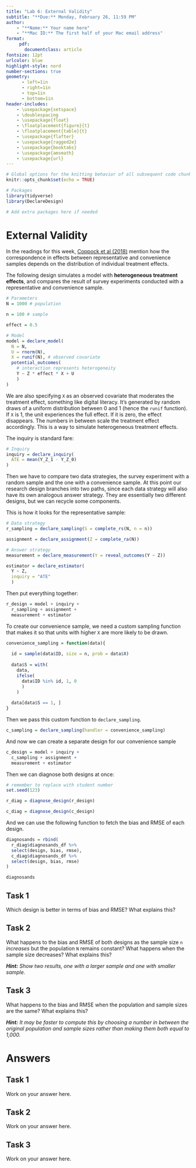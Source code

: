 ```yaml
---
title: "Lab 6: External Validity"
subtitle: "**Due:** Monday, February 26, 11:59 PM"
author: 
    - "**Name:** Your name here"
    - "**Mac ID:** The first half of your Mac email address"
format: 
     pdf:
       documentclass: article
fontsize: 12pt
urlcolor: blue
highlight-style: nord
number-sections: true
geometry:
      - left=1in
      - right=1in
      - top=1in
      - bottom=1in
header-includes:
    - \usepackage{setspace}
    - \doublespacing
    - \usepackage{float}
    - \floatplacement{figure}{t}
    - \floatplacement{table}{t}
    - \usepackage{flafter}
    - \usepackage{ragged2e}
    - \usepackage{booktabs}
    - \usepackage{amsmath}
    - \usepackage{url}
---
```



```r
# Global options for the knitting behavior of all subsequent code chunks
knitr::opts_chunk$set(echo = TRUE)

# Packages
library(tidyverse)
library(DeclareDesign)

# Add extra packages here if needed
```


# External Validity

In the readings for this week, [Coppock et al (2018)](https://doi.org/10.1073/pnas.1808083115) mention how the correspondence in effects between representative and convenience samples depends on the distribution of individual treatment effects.

The following design simulates a model with **heterogeneous treatment effects**, and compares the result of survey experiments conducted with a representative and convenience sample.

```r
# Parameters
N = 1000 # population

n = 100 # sample

effect = 0.5

# Model
model = declare_model(
  N = N,
  U = rnorm(N),
  X = runif(N), # observed covariate
  potential_outcomes(
    # interaction represents heterogeneity
    Y ~ Z * effect * X + U
    )
)
```

We are also specifying `X` as an observed covariate that moderates the treatment effect, something like digital literacy. It's generated by random draws of a uniform distribution between 0 and 1 (hence the `runif` function). If `X` is 1, the unit experiences the full effect. If it is zero, the effect disappears. The numbers in between scale the treatment effect accordingly. This is a way to simulate heterogeneous treatment effects.

The inquiry is standard fare:

```r
# Inquiry
inquiry = declare_inquiry(
  ATE = mean(Y_Z_1 - Y_Z_0)
)
```

Then we have to compare two data strategies, the survey experiment with a random sample and the one with a convenience sample. At this point our research design branches into two paths, since each data strategy will also have its own analogous answer strategy. They are essentially two different designs, but we can recycle some components.

This is how it looks for the representative sample:

```r
# Data strategy
r_sampling = declare_sampling(S = complete_rs(N, n = n))

assignment = declare_assignment(Z = complete_ra(N))

# Answer strategy
measurement = declare_measurement(Y = reveal_outcomes(Y ~ Z))

estimator = declare_estimator(
  Y ~ Z, 
  inquiry = "ATE"
  )
```


Then put everything together:

```r
r_design = model + inquiry +
  r_sampling + assignment +
  measurement + estimator
```

To create our convenience sample, we need a custom sampling function that makes it so that units with higher `X` are more likely to be drawn.

```r
convenience_sampling = function(data){
  
  id = sample(data$ID, size = n, prob = data$X) 
  
  data$S = with(
    data,
    ifelse(
      data$ID %in% id, 1, 0
      )
    )
  
  data[data$S == 1, ]
}
```

Then we pass this custom function to `declare_sampling`.

```r
c_sampling = declare_sampling(handler = convenience_sampling)
```


And now we can create a separate design for our convenience sample

```r
c_design = model + inquiry +
  c_sampling + assignment +
  measurement + estimator
```

Then we can diagnose both designs at once:

```r
# remember to replace with student number
set.seed(123) 

r_diag = diagnose_design(r_design)

c_diag = diagnose_design(c_design)
```

And we can use the following function to fetch the bias and RMSE of each design.

```r
diagnosands = rbind(
  r_diag$diagnosands_df %>%
  select(design, bias, rmse),
  c_diag$diagnosands_df %>%
  select(design, bias, rmse)
)

diagnosands
```

::: {.callout-note}
## **Task 1**

Which design is better in terms of bias and RMSE? What explains this?

:::

::: {.callout-note}
## **Task 2**

What happens to the bias and RMSE of both designs as the sample size `n` *increases* but the population `N` remains constant? What happens when the sample size decreases? What explains this?

_**Hint:**_ *Show two results, one with a larger sample and one with smaller sample.*

:::

::: {.callout-note}
## **Task 3**

What happens to the bias and RMSE when the population and sample sizes are the same? What explains this?

_**Hint:**_ *It may be faster to compute this by choosing a number in between the original population and sample sizes rather than making them both equal to 1,000.*

:::

# Answers

## Task 1

Work on your answer here.

## Task 2

Work on your answer here.

## Task 3

Work on your answer here.




